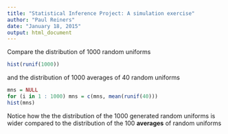 ```yaml
---
title: "Statistical Inference Project: A simulation exercise"
author: "Paul Reiners"
date: "January 18, 2015"
output: html_document
---
```


Compare the distribution of 1000 random uniforms

```r
hist(runif(1000))
```

and the distribution of 1000 averages of 40 random uniforms

```r
mns = NULL
for (i in 1 : 1000) mns = c(mns, mean(runif(40)))
hist(mns)
```

Notice how the the distribution of the 1000 generated random uniforms is wider compared to the distribution of the 100 **averages** of random uniforms
